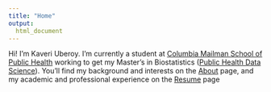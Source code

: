 ```yaml
---
title: "Home"
output: 
  html_document
---
```


Hi! I'm Kaveri Uberoy. I’m currently a student at [Columbia Mailman School of Public Health](https://www.publichealth.columbia.edu/) working to get my Master's in Biostatistics ([Public Health Data Science](https://www.publichealth.columbia.edu/academics/degrees/degree-requirements/ms/public-health-data-science)). You’ll find my background and interests on the [About](about.html) page, and my academic and professional experience on the [Resume](resume.html) page  

